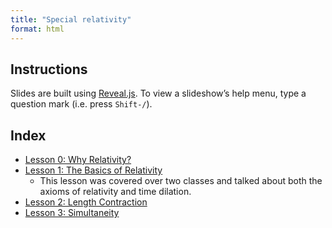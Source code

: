 ```yaml
---
title: "Special relativity"
format: html
---
```


## Instructions

Slides are built using [Reveal.js](https://revealjs.com). To view a slideshow’s help menu, type a question mark (i.e. press `Shift-/`).

## Index

* [Lesson 0: Why Relativity?](lessons/lesson-0.html)
* [Lesson 1: The Basics of Relativity](lessons/lesson-1.html)
	* This lesson was covered over two classes and talked about both the axioms of relativity and time dilation.
* [Lesson 2: Length Contraction](lessons/lesson-2.html)
* [Lesson 3: Simultaneity](lessons/lesson-3.html)
